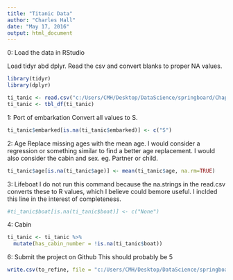 ```yaml
---
title: "Titanic Data"
author: "Charles Hall"
date: "May 17, 2016"
output: html_document
---
```


0: Load the data in RStudio

Load tidyr abd dplyr. Read the csv and convert blanks to proper NA values.

```r
library(tidyr)
library(dplyr)

ti_tanic <- read.csv("c:/Users/CMH/Desktop/DataScience/springboard/Chapter3/titanic/titanic_original.csv", header=T, na.strings=c(""," ","NA"))
ti_tanic <- tbl_df(ti_tanic)
```

1: Port of embarkation
Convert all <NA> values to S. 
```r
ti_tanic$embarked[is.na(ti_tanic$embarked)] <- c("S")
```

2: Age
Replace missing ages with the mean age.
I would consider a regression or something similar to find a better age replacement.
I would also consider the cabin and sex. eg. Partner or child.
```r
ti_tanic$age[is.na(ti_tanic$age)] <- mean(ti_tanic$age, na.rm=TRUE)
```

3: Lifeboat
I do not run this command because the na.strings in the read.csv converts these to R <NA> values,
which I believe could bemore useful. I inclded this line in the interest of completeness.
```r
#ti_tanic$boat[is.na(ti_tanic$boat)] <- c("None")
```

4: Cabin
```r
ti_tanic <- ti_tanic %>%
  mutate(has_cabin_number = !is.na(ti_tanic$boat))
```

6: Submit the project on Github
This should probably be 5
```r
write.csv(to_refine, file = "c:/Users/CMH/Desktop/DataScience/springboard/Chapter3/titanic/titanic_clean.csv")
```